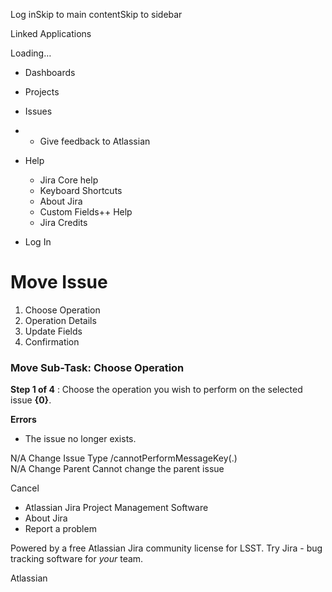 Log inSkip to main contentSkip to sidebar

Linked Applications

Loading…

  * Dashboards

  * Projects

  * Issues




  *   * Give feedback to Atlassian
  * Help

    * Jira Core help
    * Keyboard Shortcuts
    * About Jira
    * Custom Fields++ Help
    * Jira Credits

  * Log In




# Move Issue

  1. Choose Operation 
  2. Operation Details
  3. Update Fields
  4. Confirmation



### Move Sub-Task: Choose Operation  
  
**Step 1 of 4** : Choose the operation you wish to perform on the selected issue **{0}**.   
  
**Errors**

  * The issue no longer exists.

  
  
N/A  Change Issue Type  /cannotPerformMessageKey(.)   
N/A  Change Parent  Cannot change the parent issue   
  
Cancel   
  
  * Atlassian Jira Project Management Software
  * About Jira
  * Report a problem



Powered by a free Atlassian Jira community license for LSST. Try Jira - bug tracking software for _your_ team. 

Atlassian
